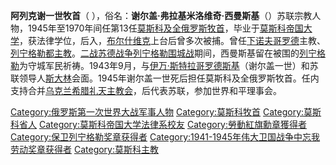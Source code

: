 {{about|俄羅斯牧首|其他同名人物|阿列克謝一世}}
'''阿列克谢一世牧首'''（{{lang-ru|Патриарх Алексий I}}  {{bd|1877年|11月8日|1970年|4月17日}}），俗名：'''谢尔盖·弗拉基米洛维奇·西曼斯基'''（{{lang-ru|Серге́й Владимирович Симанский}}）苏联宗教人物，1945年至1970年间任第13任[[莫斯科及全俄罗斯牧首|莫斯科及全俄罗斯牧首]]，毕业于[[莫斯科国立大学|莫斯科帝国大学]]，获法律学位，后入{{le|莫斯科神学院|Moscow Theological Academy}}，[[布尔什维克|布尔什维克]]上台后曾多次被捕。曾任[[下诺夫哥罗德|下诺夫哥罗德]]主教、[[列宁格勒|列宁格勒]][[都主教|都主教]]。[[二战|二战]][[苏德战争|苏德战争]][[列宁格勒围城战|列宁格勒围城战]]期间，西曼斯基留在被围的[[列宁格勒|列宁格勒]]为守城军民祈祷。1943年9月，与[[谢尔盖一世|伊万·斯特拉哥罗德斯基]]（谢尔盖一世）和苏联领导人[[斯大林|斯大林]]会面。1945年谢尔盖一世死后担任莫斯科及全俄罗斯牧首。任内支持合并[[乌克兰希腊礼天主教会|乌克兰希腊礼天主教会]]，后代表苏联，参加世界和平理事会。

{{s-start}}
{{s-rel|eo}}
{{succession box|title=[[莫斯科大牧首|莫斯科大牧首]]|before=[[谢尔盖一世|谢尔盖一世]]|after=[[皮缅|皮缅]]|years=1945年–1970年}}
{{s-end}}

[[Category:俄罗斯第一次世界大战军事人物|Category:俄罗斯第一次世界大战军事人物]]
[[Category:莫斯科牧首|Category:莫斯科牧首]]
[[Category:莫斯科省人|Category:莫斯科省人]]
[[Category:莫斯科帝国大学法律系校友|Category:莫斯科帝国大学法律系校友]]
[[Category:勞動紅旗勳章獲得者|Category:勞動紅旗勳章獲得者]]
[[Category:保卫列宁格勒奖章获得者|Category:保卫列宁格勒奖章获得者]]
[[Category:1941-1945年伟大卫国战争中忘我劳动奖章获得者|Category:1941-1945年伟大卫国战争中忘我劳动奖章获得者]]
[[Category:莫斯科主教|Category:莫斯科主教]]
